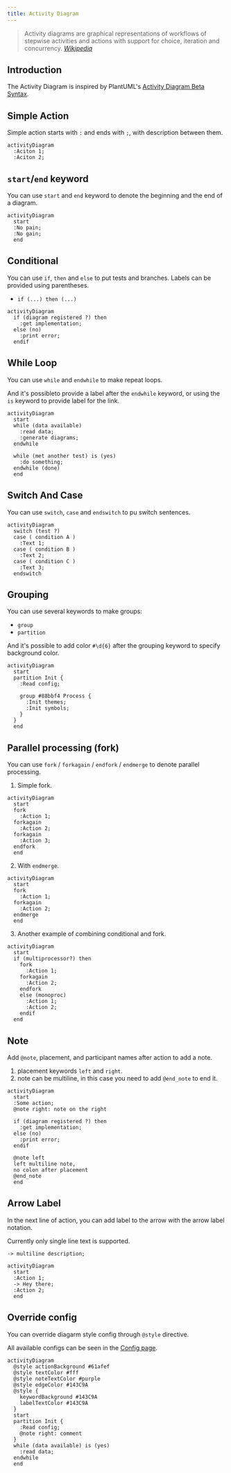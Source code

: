 ```yaml
---
title: Activity Diagram
---
```


> Activity diagrams are graphical representations of workflows of stepwise activities and actions with support for choice, iteration and concurrency.
> <cite><a href="https://en.wikipedia.org/wiki/Activity_diagram">Wikipedia</a></cite>

## Introduction

The Activity Diagram is inspired by PlantUML's [Activity Diagram Beta Syntax](https://plantuml.com/en/activity-diagram-beta).

## Simple Action

Simple action starts with `:` and ends with `;`, with description between them.

```pintora play
activityDiagram
  :Aciton 1;
  :Aciton 2;
```

## `start`/`end` keyword

You can use `start` and `end` keyword to denote the beginning and the end of a diagram.

```pintora play
activityDiagram
  start
  :No pain;
  :No gain;
  end
```

## Conditional

You can use `if`, `then` and `else` to put tests and branches. Labels can be provided using parentheses.

- `if (...) then (...)`

```pintora play
activityDiagram
  if (diagram registered ?) then
    :get implementation;
  else (no)
    :print error;
  endif
```

## While Loop

You can use `while` and `endwhile` to make repeat loops.

And it's possibleto provide a label after the `endwhile` keyword, or using the `is` keyword to provide label for the link.

```pintora play
activityDiagram
  start
  while (data available)
    :read data;
    :generate diagrams;
  endwhile

  while (met another test) is (yes)
    :do something;
  endwhile (done)
  end
```

## Switch And Case

You can use `switch`, `case` and `endswitch` to pu switch sentences.

```pintora play
activityDiagram
  switch (test ?)
  case ( condition A )
    :Text 1;
  case ( condition B )
    :Text 2;
  case ( condition C )
    :Text 3;
  endswitch
```

## Grouping

You can use several keywords to make groups:

- `group`
- `partition`

And it's possible to add color `#\d{6}` after the grouping keyword to specify background color.

```pintora play
activityDiagram
  start
  partition Init {
    :Read config;

    group #88bbf4 Process {
      :Init themes;
      :Init symbols;
    }
  }
  end
```

## Parallel processing (fork)

You can use `fork` / `forkagain` / `endfork` / `endmerge` to denote parallel processing.

1. Simple fork.

```pintora play
activityDiagram
  start
  fork
    :Action 1;
  forkagain
    :Action 2;
  forkagain
    :Action 3;
  endfork
  end
```

2. With `endmerge`.

```pintora play
activityDiagram
  start
  fork
    :Action 1;
  forkagain
    :Action 2;
  endmerge
  end
```

3. Another example of combining conditional and fork.

```pintora play
activityDiagram
  start
  if (multiprocessor?) then
    fork
      :Action 1;
    forkagain
      :Action 2;
    endfork
    else (monoproc)
      :Action 1;
      :Action 2;
    endif
  end
```

## Note

Add `@note`, placement, and participant names after action to add a note.

1. placement keywords `left` and `right`.
1. note can be multiline, in this case you need to add `@end_note` to end it.

```pintora play
activityDiagram
  start
  :Some action;
  @note right: note on the right

  if (diagram registered ?) then
    :get implementation;
  else (no)
    :print error;
  endif

  @note left
  left multiline note,
  no colon after placement
  @end_note
  end
```

## Arrow Label

In the next line of action, you can add label to the arrow with the arrow label notation.

Currently only single line text is supported.

```
-> multiline description;
```

```pintora play
activityDiagram
  start
  :Action 1;
  -> Hey there;
  :Action 2;
  end
```


## Override config

You can override diagarm style config through `@style` directive.

All available configs can be seen in the [Config page](../configuration/config.md#activity).

```pintora play
activityDiagram
  @style actionBackground #61afef
  @style textColor #fff
  @style noteTextColor #purple
  @style edgeColor #143C9A
  @style {
    keywordBackground #143C9A
    labelTextColor #143C9A
  }
  start
  partition Init {
    :Read config;
    @note right: comment
  }
  while (data available) is (yes)
    :read data;
  endwhile
  end
```
